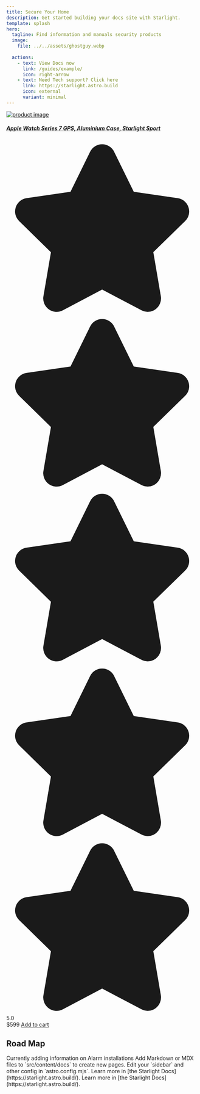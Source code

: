 ```yaml
---
title: Secure Your Home
description: Get started building your docs site with Starlight.
template: splash
hero:
  tagline: Find information and manuals security products
  image:
    file: ../../assets/ghostguy.webp
	
  actions:
    - text: View Docs now
      link: /guides/example/
      icon: right-arrow
    - text: Need Tech support? Click here
      link: https://starlight.astro.build
      icon: external
      variant: minimal
---
```





<div class="w-full max-w-sm bg-white border border-gray-200 rounded-lg shadow dark:bg-gray-800 dark:border-gray-700">
    <a href="#">
        <img class="p-8 rounded-t-lg" src="/docs/images/products/apple-watch.png" alt="product image" />
    </a>
    <div class="px-5 pb-5">
        <a href="#">
            <h5 class="text-xl font-semibold tracking-tight text-gray-900 dark:text-white">Apple Watch Series 7 GPS, Aluminium Case, Starlight Sport</h5>
        </a>
        <div class="flex items-center mt-2.5 mb-5">
            <div class="flex items-center space-x-1 rtl:space-x-reverse">
                <svg class="w-4 h-4 text-yellow-300" aria-hidden="true" xmlns="http://www.w3.org/2000/svg" fill="currentColor" viewBox="0 0 22 20">
                    <path d="M20.924 7.625a1.523 1.523 0 0 0-1.238-1.044l-5.051-.734-2.259-4.577a1.534 1.534 0 0 0-2.752 0L7.365 5.847l-5.051.734A1.535 1.535 0 0 0 1.463 9.2l3.656 3.563-.863 5.031a1.532 1.532 0 0 0 2.226 1.616L11 17.033l4.518 2.375a1.534 1.534 0 0 0 2.226-1.617l-.863-5.03L20.537 9.2a1.523 1.523 0 0 0 .387-1.575Z"/>
                </svg>
                <svg class="w-4 h-4 text-yellow-300" aria-hidden="true" xmlns="http://www.w3.org/2000/svg" fill="currentColor" viewBox="0 0 22 20">
                    <path d="M20.924 7.625a1.523 1.523 0 0 0-1.238-1.044l-5.051-.734-2.259-4.577a1.534 1.534 0 0 0-2.752 0L7.365 5.847l-5.051.734A1.535 1.535 0 0 0 1.463 9.2l3.656 3.563-.863 5.031a1.532 1.532 0 0 0 2.226 1.616L11 17.033l4.518 2.375a1.534 1.534 0 0 0 2.226-1.617l-.863-5.03L20.537 9.2a1.523 1.523 0 0 0 .387-1.575Z"/>
                </svg>
                <svg class="w-4 h-4 text-yellow-300" aria-hidden="true" xmlns="http://www.w3.org/2000/svg" fill="currentColor" viewBox="0 0 22 20">
                    <path d="M20.924 7.625a1.523 1.523 0 0 0-1.238-1.044l-5.051-.734-2.259-4.577a1.534 1.534 0 0 0-2.752 0L7.365 5.847l-5.051.734A1.535 1.535 0 0 0 1.463 9.2l3.656 3.563-.863 5.031a1.532 1.532 0 0 0 2.226 1.616L11 17.033l4.518 2.375a1.534 1.534 0 0 0 2.226-1.617l-.863-5.03L20.537 9.2a1.523 1.523 0 0 0 .387-1.575Z"/>
                </svg>
                <svg class="w-4 h-4 text-yellow-300" aria-hidden="true" xmlns="http://www.w3.org/2000/svg" fill="currentColor" viewBox="0 0 22 20">
                    <path d="M20.924 7.625a1.523 1.523 0 0 0-1.238-1.044l-5.051-.734-2.259-4.577a1.534 1.534 0 0 0-2.752 0L7.365 5.847l-5.051.734A1.535 1.535 0 0 0 1.463 9.2l3.656 3.563-.863 5.031a1.532 1.532 0 0 0 2.226 1.616L11 17.033l4.518 2.375a1.534 1.534 0 0 0 2.226-1.617l-.863-5.03L20.537 9.2a1.523 1.523 0 0 0 .387-1.575Z"/>
                </svg>
                <svg class="w-4 h-4 text-gray-200 dark:text-gray-600" aria-hidden="true" xmlns="http://www.w3.org/2000/svg" fill="currentColor" viewBox="0 0 22 20">
                    <path d="M20.924 7.625a1.523 1.523 0 0 0-1.238-1.044l-5.051-.734-2.259-4.577a1.534 1.534 0 0 0-2.752 0L7.365 5.847l-5.051.734A1.535 1.535 0 0 0 1.463 9.2l3.656 3.563-.863 5.031a1.532 1.532 0 0 0 2.226 1.616L11 17.033l4.518 2.375a1.534 1.534 0 0 0 2.226-1.617l-.863-5.03L20.537 9.2a1.523 1.523 0 0 0 .387-1.575Z"/>
                </svg>
            </div>
            <span class="bg-blue-100 text-blue-800 text-xs font-semibold px-2.5 py-0.5 rounded dark:bg-blue-200 dark:text-blue-800 ms-3">5.0</span>
        </div>
        <div class="flex items-center justify-between">
            <span class="text-3xl font-bold text-gray-900 dark:text-white">$599</span>
            <a href="#" class="text-white bg-blue-700 hover:bg-blue-800 focus:ring-4 focus:outline-none focus:ring-blue-300 font-medium rounded-lg text-sm px-5 py-2.5 text-center dark:bg-blue-600 dark:hover:bg-blue-700 dark:focus:ring-blue-800">Add to cart</a>
        </div>
    </div>
</div>

## Road Map

<CardGrid >
	<Card title="Update alarm content" icon="pencil">
		Currently adding information on Alarm installations
	</Card>
	<Card title="Add new content" icon="add-document">
		Add Markdown or MDX files to `src/content/docs` to create new pages.
	</Card>
	<Card title="Configure your site" icon="setting">
		Edit your `sidebar` and other config in `astro.config.mjs`.
	</Card>
	<Card title="Read the docs" icon="open-book">
		Learn more in [the Starlight Docs](https://starlight.astro.build/).
	</Card>
	<Card title="Support Us" icon="open-book">
		Learn more in [the Starlight Docs](https://starlight.astro.build/).
	</Card>
</CardGrid>
